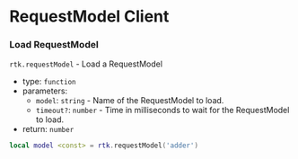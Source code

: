 # RequestModel Client

### Load RequestModel

``rtk.requestModel`` - Load a RequestModel

- type: `function`
- parameters: 
    - `model`: `string` - Name of the RequestModel to load.
    - `timeout?`: `number` - Time in milliseconds to wait for the RequestModel to load.
- return: `number`

```lua
local model <const> = rtk.requestModel('adder')
```
